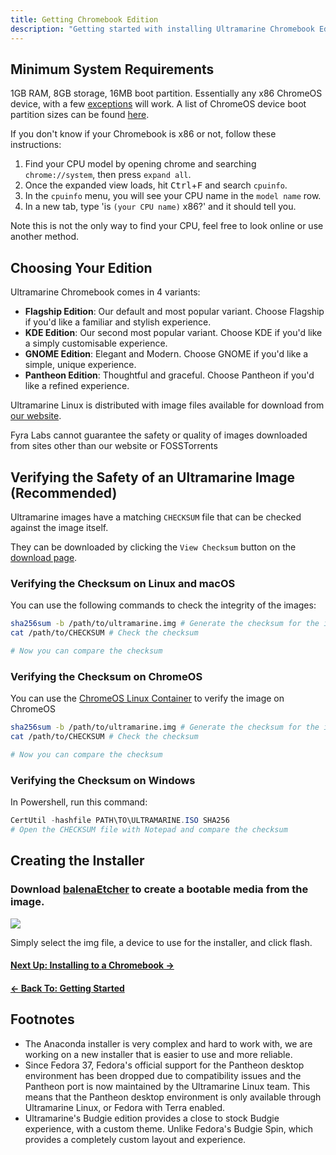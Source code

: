 ```yaml
---
title: Getting Chromebook Edition
description: "Getting started with installing Ultramarine Chromebook Edition"
---
```



## Minimum System Requirements

1GB RAM, 8GB storage, 16MB boot partition. Essentially any x86 ChromeOS device, with a few [exceptions](/en/everywhere/chromebook/#unsupported-devices) will work. A list of ChromeOS device boot partition sizes can be found [here](https://raw.githubusercontent.com/alpernebbi/depthcharge-tools/master/depthcharge_tools/boards.ini).

If you don't know if your Chromebook is x86 or not, follow these instructions:

1. Find your CPU model by opening chrome and searching `chrome://system`, then press `expand all`.
2. Once the expanded view loads, hit <kbd>Ctrl</kbd>+<kbd>F</kbd> and search `cpuinfo`.
3. In the `cpuinfo` menu, you will see your CPU name in the `model name` row.
4. In a new tab, type 'is `(your CPU name)` x86?' and it should tell you.

Note this is not the only way to find your CPU, feel free to look online or use another method.

## Choosing Your Edition

Ultramarine Chromebook comes in 4 variants:

- **Flagship Edition**: Our default and most popular variant. Choose Flagship if you'd like a familiar and stylish experience.
- **KDE Edition**: Our second most popular variant. Choose KDE if you'd like a simply customisable experience.
- **GNOME Edition**: Elegant and Modern. Choose GNOME if you'd like a simple, unique experience.
- **Pantheon Edition**: Thoughtful and graceful. Choose Pantheon if you'd like a refined experience.

Ultramarine Linux is distributed with image files available for download from [our website](https://ultramarine-linux.org/download/chromebook).

<Alert type="warning">
  Fyra Labs cannot guarantee the safety or quality of images downloaded from
  sites other than our website or FOSSTorrents
</Alert>

## Verifying the Safety of an Ultramarine Image (Recommended)

Ultramarine images have a matching `CHECKSUM` file that can be checked against the image itself.

They can be downloaded by clicking the `View Checksum` button on the [download page](https://ultramarine-linux.org/download/chromebook).

### Verifying the Checksum on Linux and macOS

You can use the following commands to check the integrity of the images:

```bash
sha256sum -b /path/to/ultramarine.img # Generate the checksum for the image
cat /path/to/CHECKSUM # Check the checksum

# Now you can compare the checksum
```

### Verifying the Checksum on ChromeOS

You can use the [ChromeOS Linux Container](https://chromeos.dev/en/linux) to verify the image on ChromeOS

```bash
sha256sum -b /path/to/ultramarine.img # Generate the checksum for the image
cat /path/to/CHECKSUM # Check the checksum

# Now you can compare the checksum
```

### Verifying the Checksum on Windows

In Powershell, run this command:

```powershell
CertUtil -hashfile PATH\TO\ULTRAMARINE.ISO SHA256
# Open the CHECKSUM file with Notepad and compare the checksum
```

## Creating the Installer

### Download [balenaEtcher](https://www.balena.io/etcher/) to create a bootable media from the image.

![](/assets/etcher2.png)

Simply select the img file, a device to use for the installer, and click flash.

#### [Next Up: Installing to a Chromebook →](installing)

#### [← Back To: Getting Started](chromebook)

## Footnotes

- The Anaconda installer is very complex and hard to work with, we are working on a new installer that is easier to use and more reliable.
- Since Fedora 37, Fedora's official support for the Pantheon desktop environment has been dropped due to compatibility issues and the Pantheon port is now maintained by the Ultramarine Linux team. This means that the Pantheon desktop environment is only available through Ultramarine Linux, or Fedora with Terra enabled.
- Ultramarine's Budgie edition provides a close to stock Budgie experience, with a custom theme. Unlike Fedora's Budgie Spin, which provides a completely custom layout and experience.
